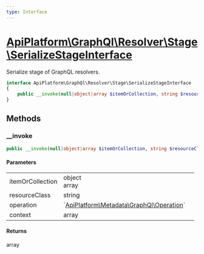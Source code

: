```yaml
---
type: Interface
---
```


# [ApiPlatform\GraphQl\Resolver\Stage\SerializeStageInterface](/docs/v3.1/reference/GraphQl/Resolver/Stage/SerializeStageInterface)

Serialize stage of GraphQL resolvers.


```php
interface ApiPlatform\GraphQl\Resolver\Stage\SerializeStageInterface
{
    public __invoke(null|object|array $itemOrCollection, string $resourceClass, `<a href="/docs/v3.1/reference/Metadata/GraphQl/Operation">ApiPlatform\Metadata\GraphQl\Operation</a>` $operation, array $context): array
}
```
## Methods

### __invoke



```php
public __invoke(null|object|array $itemOrCollection, string $resourceClass, `<a href="/docs/v3.1/reference/Metadata/GraphQl/Operation">ApiPlatform\Metadata\GraphQl\Operation</a>` $operation, array $context): array
```

#### Parameters

<table><tbody>
<tr><td>itemOrCollection</td><td>object<br />array</td><td></td></tr><tr><td>resourceClass</td><td>string</td><td></td></tr><tr><td>operation</td><td>`<a href="/docs/v3.1/reference/Metadata/GraphQl/Operation">ApiPlatform\Metadata\GraphQl\Operation</a>`</td><td></td></tr><tr><td>context</td><td>array</td><td></td></tr>
</tbody>
</table>

#### Returns

array
